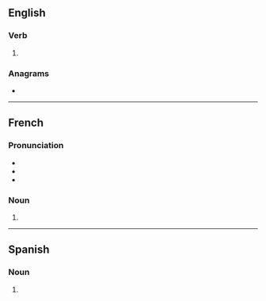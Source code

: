 {{also|Zooms}}
==English==

===Verb===
{{head|en|verb form}}

# {{en-third-person singular of|zoom}}

===Anagrams===
* {{anagrams|en|Mozos|mozos}}

----

==French==

===Pronunciation===
* {{IPA|/zum/|lang=fr}}
* {{homophones|zoom|lang=fr}}
* {{hyphenation|zooms|lang=fr}}

===Noun===
{{head|fr|noun plural form|g=m}}

# {{plural of|zoom|lang=fr}}

----

==Spanish==

===Noun===
{{head|es|noun form|g=m-p}}

# {{plural of|zoom|lang=es}}